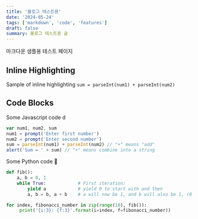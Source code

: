 ```yaml
---
title: '블로그 테스트용'
date: '2024-05-24'
tags: ['markdown', 'code', 'features']
draft: false
summary: 블로그 테스트용 글
---
```


마크다운 샘플용 테스트 페이지

## Inline Highlighting

Sample of inline highlighting `sum = parseInt(num1) + parseInt(num2)`

## Code Blocks

Some Javascript code d

```javascript
var num1, num2, sum
num1 = prompt('Enter first number')
num2 = prompt('Enter second number')
sum = parseInt(num1) + parseInt(num2) // "+" means "add"
alert('Sum = ' + sum) // "+" means combine into a string
```

Some Python code 🐍

```python
def fib():
    a, b = 0, 1
    while True:            # First iteration:
        yield a            # yield 0 to start with and then
        a, b = b, a + b    # a will now be 1, and b will also be 1, (0 + 1)

for index, fibonacci_number in zip(range(10), fib()):
     print('{i:3}: {f:3}'.format(i=index, f=fibonacci_number))
```
